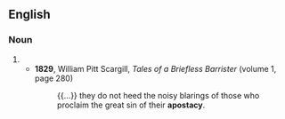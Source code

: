 ==English==

===Noun===
{{en-noun|~|apostacies}}

# {{archaic form of|en|apostasy}}
#* '''1829''', William Pitt Scargill, ''Tales of a Briefless Barrister'' (volume 1, page 280)
#*: {{...}} they do not heed the noisy blarings of those who proclaim the great sin of their '''apostacy'''.